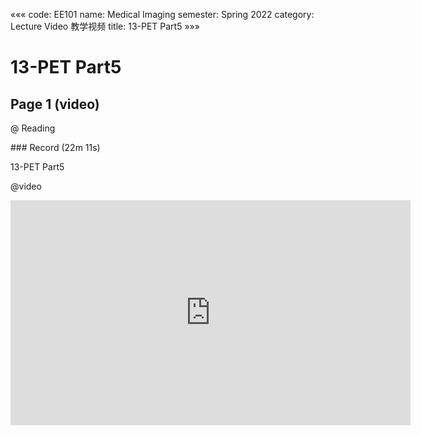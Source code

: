 «««
code: EE101
name: Medical Imaging
semester: Spring 2022
category: Lecture Video 教学视频
title: 13-PET Part5
»»»

# 13-PET Part5

## Page 1 (video)

@ Reading

<div class="markdown-body">
### Record (22m 11s)

13-PET Part5
</div>

@video

<iframe src="https://sbbrisk.com/e/8ql3m6ruhdjc.html" frameborder=0 marginwidth=0 marginheight=0 scrolling=no width=640 height=360 allowfullscreen></iframe>
